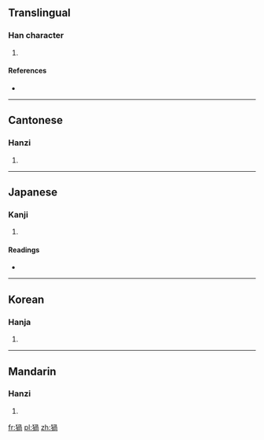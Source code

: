 ==Translingual==

===Han character===
{{Han char|rn=94|rad=犬|as=09|sn=12|four=4722<sub>7</sub>|canj=大竹月月口 (KHBBR)}}

# {{defn|Han|sort=犬09}}

====References====
* {{Han ref|kx=0714.170|dkj=20524|dj=1126.160|hdz=21358.040|uh=7327|ud=29479|bh=DA73|bd=55923}}

----

==Cantonese==

===Hanzi===
{{yue-hanzi|jyut=|y=wo1}}

# {{defn|lang=yue|sort=犬09}}

----

==Japanese==

===Kanji===
{{ja-kanji|grade=|rs=犬09}}

# {{defn|lang=ja|sort=犬09}}

====Readings====
* {{ja-readings|on=[[か]] (ka), [[わ]] (wa)|kun=[[ちん]] (chin)|nanori=}}

----

==Korean==

===Hanja===
{{ko-hanja|hangeul=와|eumhun=|rv=wa|mr=wa|y=wa}}

# {{defn|lang=ko|sort=犬09}}

----

==Mandarin==

===Hanzi===
{{cmn-hanzi|pin=[[wō]] ([[wo1]])|wg=wo<sup>1</sup>}}

# {{defn|lang=cmn|sort=犬09}}

[[fr:猧]]
[[pl:猧]]
[[zh:猧]]